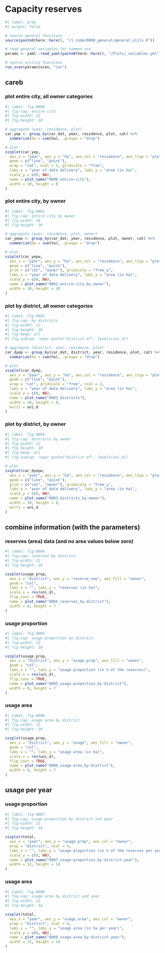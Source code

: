 
# Capacity reserves

```r
#| label: prep
#| output: false

# source general functions
source(paste0(here::here(), "/1_code/0000_general/general_utils.R"))

# read general variables for common use
params <- yaml::read_yaml(paste0(here::here(), "/Plots/_variables.yml"))

# source utility functions
run_scen(params$scen, "car")

```

## careb

### plot entire city, all owner categories

```r
#| label: fig-0800
#| fig-cap: entire city
#| fig-width: 12
#| fig-height: 10

# aggregate (year, residence, plot)
car_yep <- group_by(car_dat, year, residence, plot, cat) %>%
  summarize(ha = sum(ha), .groups = "drop")

# plot
sszplot(car_yep,
  aes_x = "year", aes_y = "ha", aes_col = "residence", aes_ltyp = "plot",
  geom = c("line", "point"),
  wrap = "cat", ncol = 2, gridscale = "free",
  labs_x = "year of data delivery", labs_y = "area (in ha)",
  scale_y = c(0, NA),
  name = plot_name("0800_entire-city"),
  width = 10, height = 8
)
```

### plot entire city, by owner

```r
#| label: fig-0801
#| fig-cap: entire city by owner
#| fig-width: 10
#| fig-height: 10

# aggregate (year, residence, plot, owner)
car_yepw <- group_by(car_dat, year, residence, plot, owner, cat) %>%
  summarize(ha = sum(ha), .groups = "drop")

# plot
sszplot(car_yepw,
  aes_x = "year", aes_y = "ha", aes_col = "residence", aes_ltyp = "plot",
  geom = c("line", "point"),
  grid = c("cat", "owner"), gridscale = "free_y",
  labs_x = "year of data delivery", labs_y = "area (in ha)",
  scale_y = c(0, NA),
  name = plot_name("0801_entire-city_by-owner"),
  width = 10, height = 10
)
```

### plot by district, all owner categories

```r
#| label: fig-0802
#| fig-cap: by districts
#| fig-width: 12
#| fig-height: 10
#| fig-keep: all
#| fig-subcap: !expr paste("District of", levels(uni_d))

# aggregate (district, year, residence, plot)
car_dyep <- group_by(car_dat, district, year, residence, plot, cat) %>%
  summarize(ha = sum(ha), .groups = "drop")

# plot
sszplot(car_dyep,
  aes_x = "year", aes_y = "ha", aes_col = "residence", aes_ltyp = "plot",
  geom = c("line", "point"),
  wrap = "cat", gridscale = "free", ncol = 2,
  labs_x = "year of data delivery", labs_y = "area (in ha)",
  scale_y = c(0, NA),
  name = plot_name("0802_districts"),
  width = 10, height = 8,
  multi = uni_d
)
```

### plot by district, by owner

```r
#| label: fig-0803
#| fig-cap: districts by owner
#| fig-width: 12
#| fig-height: 10
#| fig-keep: all
#| fig-subcap: !expr paste("District of", levels(uni_d))

# plot
sszplot(car_dyepw,
  aes_x = "year", aes_y = "ha", aes_col = "residence", aes_ltyp = "plot",
  geom = c("line", "point"),
  grid = c("cat", "owner"), gridscale = "free_y",
  labs_x = "year of data delivery", labs_y = "area (in ha)",
  scale_y = c(0, NA),
  name = plot_name("0803_districts_by-owner"),
  width = 10, height = 8,
  multi = uni_d
)
```

## combine information (with the parameters)
### reserves (area) data (and no area values below zero)

```r
#| label: fig-0804
#| fig-cap: reserves by district
#| fig-width: 12
#| fig-height: 10

sszplot(usage_prop,
  aes_x = "district", aes_y = "reserve_new", aes_fill = "owner",
  geom = "col",
  labs_x = "", labs_y = "reserves (in ha)",
  scale_x = rev(uni_d),
  flip_coor = TRUE,
  name = plot_name("0804_reserves_by-district"),
  width = 8, height = 7
)
```

### usage proportion

```r
#| label: fig-0805
#| fig-cap: usage proportion by district
#| fig-width: 12
#| fig-height: 10

sszplot(usage_prop,
  aes_x = "district", aes_y = "usage_prop", aes_fill = "owner",
  geom = "col",
  labs_x = "", labs_y = "usage proportion (in % of the reserves)",
  scale_x = rev(uni_d),
  flip_coor = TRUE,
  name = plot_name("0805_usage-proportion_by-district"),
  width = 8, height = 7
)
```

### usage area

```r
#| label: fig-0806
#| fig-cap: usage area by district
#| fig-width: 12
#| fig-height: 10

sszplot(usage_prop,
  aes_x = "district", aes_y = "usage", aes_fill = "owner",
  geom = "col",
  labs_x = "", labs_y = "usage area (in ha)",
  scale_x = rev(uni_d),
  flip_coor = TRUE,  
  name = plot_name("0806_usage-area_by-district"),
  width = 8, height = 7
)
```

## usage per year
### usage proportion

```r
#| label: fig-0807
#| fig-cap: usage proportion by district and year
#| fig-width: 12
#| fig-height: 14

sszplot(total,
  aes_x = "year", aes_y = "usage_prop", aes_col = "owner",
  wrap = "district", ncol = 4,
  labs_x = "", labs_y = "usage proportion (in % of the reserves per year)",
  scale_y = c(0, NA),
  name = plot_name("0807_usage-proportion_by-district-year"),
  width = 12, height = 14
)
```

### usage area

```r
#| label: fig-0808
#| fig-cap: usage area by district and year
#| fig-width: 12
#| fig-height: 14

sszplot(total,
  aes_x = "year", aes_y = "usage_area", aes_col = "owner",
  wrap = "district", ncol = 4,
  labs_x = "", labs_y = "usage area (in ha per year)",
  scale_y = c(0, NA),
  name = plot_name("0808_usage-area_by-district-year"),
  width = 12, height = 14
)
```
